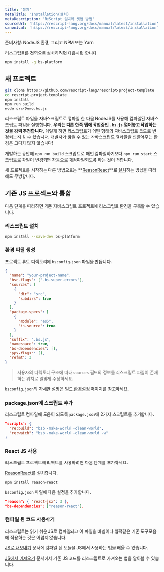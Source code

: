 ```yaml
---
title: '설치'
metaTitle: 'Installation(설치)'
metaDescription: 'ReScript 설치와 셋업 방법'
sourceUrl: 'https://rescript-lang.org/docs/manual/latest/installation'
canonical: 'https://rescript-lang.org/docs/manual/latest/installation'
---
```


준비사항: NodeJS 환경, 그리고 NPM 또는 Yarn

리스크립트를 전역으로 설치하려면 다음처럼 합니다.

```sh
npm install -g bs-platform
```

## 새 프로젝트

```sh
git clone https://github.com/rescript-lang/rescript-project-template
cd rescript-project-template
npm install
npm run build
node src/Demo.bs.js
```

<!-- TODO: rescript template -->

리스크립트 파일을 자바스크립트로 컴파일 한 다음 NodeJS를 사용해 컴파일된 자바스크립트 파일을 실행합니다. **우리는 다른 한쪽 탭에 작업중인 `.bs.js` 열어놓고 작업하는 것을 강력 추천합니다.** 이렇게 하면 리스크립트가 어떤 형태의 자바스크립트 코드로 변경되는지 알 수 있습니다. 개발자가 읽을 수 있는 자바스크립트 결과물을 만들어주는 환경은 그다지 많지 않습니다!

개발하는 동안에 `npm run build` 스크립트로 매번 컴파일하기보다 `npm run start` 스크립트로 파일이 변경되면 자동으로 재컴파일되도록 하는 것이 편합니다.

새 프로젝트를 시작하는 다른 방법으로는 **[ReasonReact](https://reasonml.github.io/reason-react/en/)**로 [설치](https://reasonml.github.io/reason-react/docs/en/installation)하는 방법을 따라해도 무방합니다.

## 기존 JS 프로젝트와 통합

다음 단계를 따라하면 기존 자바스크립트 프로젝트에 리스크립트 환경을 구축할 수 있습니다.

### 리스크립트 설치

```sh
npm install --save-dev bs-platform
```

### 환경 파일 생성

프로젝트 루트 디렉토리에 `bsconfig.json` 파일을 만듭니다.

```json
{
  "name": "your-project-name",
  "bsc-flags": ["-bs-super-errors"],
  "sources": [
    {
      "dir": "src",
      "subdirs": true
    }
  ],
  "package-specs": [
    {
      "module": "es6",
      "in-source": true
    }
  ],
  "suffix": ".bs.js",
  "namespace": true,
  "bs-dependencies": [],
  "ppx-flags": [],
  "refmt": 3
}
```

> 사용자의 디렉토리 구조에 따라 `sources` 필드의 정보를 리스크립트 파일이 존재하는 위치로 알맞게 수정하세요.

`bsconfig.json`의 자세한 설명은 [빌드 환경설정](/Build-System/02-Configuration) 페이지를 참고하세요.

### package.json에 스크립트 추가

리스크립트 컴파일에 도움이 되도록 `package.json`에 2가지 스크립트를 추가합니다.

```json
"scripts": {
  "re:build": "bsb -make-world -clean-world",
  "re:watch": "bsb -make-world -clean-world -w"
}
```

### React JS 사용

리스크립트 프로젝트에 리액트를 사용하려면 다음 단계를 추가하세요.

[ReasonReact](https://reasonml.github.io/reason-react/en/)를 설치합니다.

```sh
npm install reason-react
```

`bsconfig.json` 파일에 다음 설정을 추가합니다.

```json
"reason": { "react-jsx": 3 },
"bs-dependencies": ["reason-react"],
```

### 컴파일 된 코드 사용하기

리스크립트는 읽기 쉬운 JS로 컴파일되고 이 파일을 바벨이나 웹팩같은 기존 도구모음에 적용하는 것은 어렵지 않습니다.

[JS로 내보내기](/JavaScript-Interop/06-Import-from-Export-to-JS#export-to-javascript) 문서에 컴파일 된 모듈을 JS에서 사용하는 법을 배울 수 있습니다.

[JS에서 가져오기](/Guides/01-Converting-from-JS) 문서에서 기존 JS 코드를 리스크립트로 가져오는 법을 알아볼 수 있습니다.
